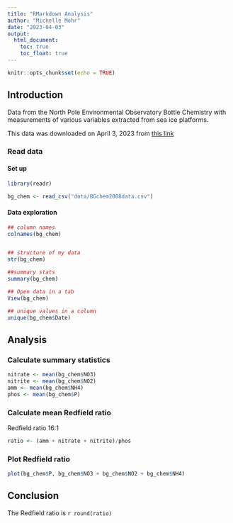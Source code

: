 ```yaml
---
title: "RMarkdown Analysis"
author: "Michelle Mohr"
date: "2023-04-03"
output: 
  html_document:
    toc: true
    toc_float: true
---
```


```r
knitr::opts_chunk$set(echo = TRUE)
```


## Introduction
Data from the North Pole Environmental Observatory Bottle Chemistry with measurements of various variables extracted from sea ice platforms. 

This data was downloaded on April 3, 2023 from [this link](https://arcticdata.io/catalog/view/doi:10.18739/A25T3FZ8X)

### Read data 

#### Set up

```r
library(readr)
```


```r
bg_chem <- read_csv("data/BGchem2008data.csv")
```

#### Data exploration 
```r
## column names 
colnames(bg_chem)


## structure of my data
str(bg_chem)

##summary stats
summary(bg_chem)

## Open data in a tab
View(bg_chem)

## unique values in a column 
unique(bg_chem$Date)
```


## Analysis 

### Calculate summary statistics 
```r
nitrate <- mean(bg_chem$NO3)
nitrite <- mean(bg_chem$NO2)
amm <- mean(bg_chem$NH4)
phos <- mean(bg_chem$P)

```

### Calculate mean Redfield ratio 

Redfield ratio 16:1
```r

ratio <- (amm + nitrate + nitrite)/phos
```

### Plot Redfield ratio

```r
plot(bg_chem$P, bg_chem$NO3 + bg_chem$NO2 + bg_chem$NH4)
```


## Conclusion 

The Redfield ratio is `r round(ratio)`